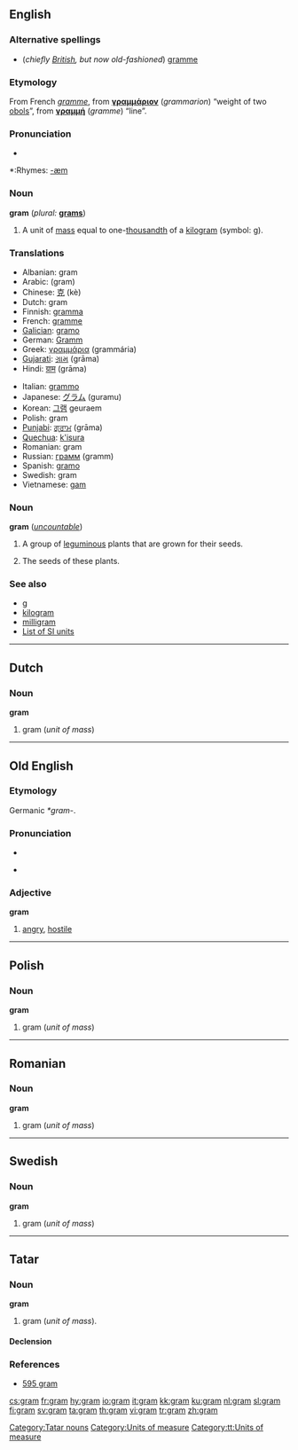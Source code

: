 {{see|Gram}}
==English==

===Alternative spellings===
*(''chiefly [[w:British English|British]], but now old-fashioned'') [[gramme]]

===Etymology===
From French ''[[gramme#French|gramme]]'', from {{AGr.}} '''[[γραμμάριον]]''' (''grammarion'') “weight of two [[obol]]s”, from '''[[γραμμή]]''' (''gramme'') “line”.

===Pronunciation===
*{{audio|en-us-gram.ogg|Audio (US)}}

*:Rhymes: [[Rhymes:English:-æm|-æm]]

===Noun===
'''gram''' (''plural:'' '''[[grams]]''')

# A unit of [[mass]] equal to one-[[thousandth]] of a [[kilogram]] (symbol: [[g]]).

===Translations===
{{rfc-level|Translations at L3+ (AutoFormat would have corrected level of Translations)}}
{{top}}
*Albanian: gram {{g|Albanian}}
*Arabic: {{ARchar|[[جرام]]}} (gram) {{m}}
*Chinese: [[克]] (kè)
*Dutch: gram {{m}}
*Finnish: [[gramma]]
*French: [[gramme]] {{m}}
*[[Galician]]: [[gramo]] {{m}}
*German: [[Gramm]] {{n}}
*Greek: [[γραμμάρια]] (grammária) {{f}}
*[[Gujarati]]: [[ગ્રામ]] (grāma)
*Hindi: [[ग्राम]] (grāma) {{g|Hindi}}
{{mid}}
*Italian: [[grammo]] {{m}}
*Japanese: [[グラム]] (guramu)
*Korean: [[그램]] geuraem
*Polish: gram {{m}}
*[[Punjabi]]: [[ਗ੍ਰਾਮ]] (grāma)
*[[Quechua]]: [[k'isura]]
*Romanian: gram {{n}}
*Russian: [[грамм]] (gramm) {{m}}
*Spanish: [[gramo]] {{m}}
*Swedish: gram {{n}}
*Vietnamese: [[gam]]
{{bottom}}

<!--separate etymology here-->

===Noun===
'''gram''' (''[[uncountable]]'')

# A group of [[leguminous]] plants that are grown for their seeds.
# {{uncountable}} The seeds of these plants.

===See also===
*[[g]]
*[[kilogram]]
*[[milligram]]
*[[Appendix:Weights_and_measures#SI_units|List of SI units]]

----

==Dutch==

===Noun===
'''gram''' {{m}}

# gram (''unit of mass'')

----

==Old English==

===Etymology===
Germanic ''*gram-''.

===Pronunciation===
*{{audio|en-us-gram.ogg|Audio (US)}}

*{{IPA|/gram/}}

===Adjective===
'''gram'''

# [[angry]], [[hostile]]

----

==Polish==

===Noun===
'''gram''' {{m}}

# gram (''unit of mass'')

----

==Romanian==

===Noun===
'''gram''' {{n}}

# gram (''unit of mass'')

----

==Swedish==

===Noun===
'''gram''' {{n}}

# gram (''unit of mass'')

----

==Tatar==

===Noun===
'''gram'''

# gram (''unit of mass'').

====Declension====
{{tt-latin-noun|nıñ|ga|nı|da|nan}}


===References===
*[http://www.azatliq.org/news/international/tb/archives/2006/09/09.asp 595 gram]

[[Category:Tatar nouns]]
[[Category:Units of measure]]
[[Category:tt:Units of measure]]

[[cs:gram]]
[[fr:gram]]
[[hy:gram]]
[[io:gram]]
[[it:gram]]
[[kk:gram]]
[[ku:gram]]
[[nl:gram]]
[[sl:gram]]
[[fi:gram]]
[[sv:gram]]
[[ta:gram]]
[[th:gram]]
[[vi:gram]]
[[tr:gram]]
[[zh:gram]]